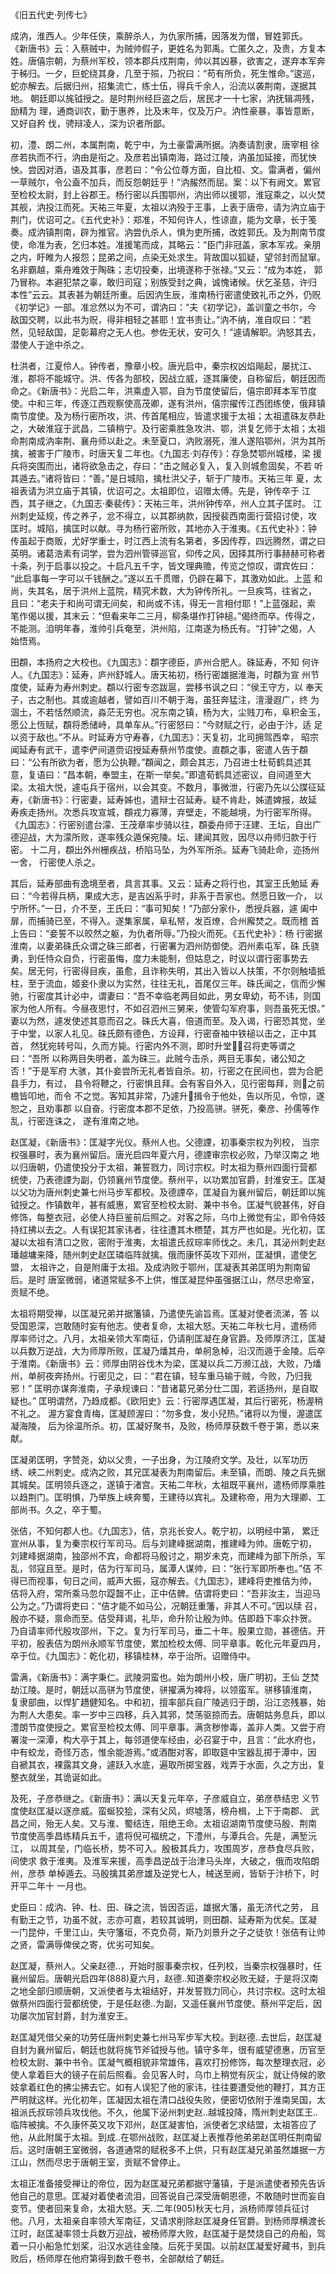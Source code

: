 

《旧五代史·列传七》

成汭，淮西人。少年任侠，乘醉杀人，为仇家所捕，因落发为僧，冒姓郭氏。 《新唐书》云：入蔡贼中，为贼帅假子，更姓名为郭禹。亡匿久之，及贵，方复本 姓。唐僖宗朝，为蔡州军校，领本郡兵戍荆南，帅以其凶暴，欲害之，遂弃本军奔 于秭归。一夕，巨蛇绕其身，几至于殒，乃祝曰：“苟有所负，死生惟命。”逡巡， 蛇亦解去。后据归州，招集流亡，练士伍，得兵千余人，沿流以袭荆南，遂据其地。 朝廷即以旄钺授之。是时荆州经巨盗之后，居民才一十七家，汭抚辑凋残，励精为 理，通商训农，勤于惠养，比及末年，仅及万户。汭性豪暴，事皆意断，又好自矜 伐，骋辩凌人，深为识者所鄙。

初，澧、朗二州，本属荆南，乾宁中，为土豪雷满所据。汭奏请割隶，唐宰相 徐彦若执而不行，汭由是衔之。及彦若出镇南海，路过江陵，汭虽加延接，而犹怏 怏。尝因对酒，语及其事，彦若曰：“令公位尊方面，自比桓、文。雷满者，偏州 一草贼尔，令公盍不加兵，而反怨朝廷乎！”汭赧然而屈。案：以下有阙文。累官 至检校太尉，封上谷郡王。杨行密以兵围鄂州，汭出师以援鄂，淮寇乘之，以火焚 其舰，汭投江而死。天祐三年夏，太祖以汭殁于王事，上表于唐帝，请为汭立庙于 荆门，优诏可之。《五代史补》：郑准，不知何许人，性谅直，能为文章，长于笺 奏。成汭镇荆南，辟为推官。汭尝仇杀人，惧为吏所捕，改姓郭氏。及为荆南节度 使，命准为表，乞归本姓。准援笔而成，其略云：“臣门非冠盖，家本军戎。亲朋 之内，盱睢为人报怨；昆弟之间，点染无处求生。背故国以狐疑，望邻封而鼠窜。 名非霸越，乘舟难效于陶硃；志切投秦，出境遂称于张禄。”又云：“成为本姓， 郭乃冒称。本避犯禁之辜，敢归司寇；别族受封之典，诚愧诸候。伏乞圣慈，许归 本性”云云。其表甚为朝廷所重。后因汭生辰，淮南杨行密遣使致礼币之外，仍贶 《初学记》一部。准忿然以为不可，谓汭曰：“夫《初学记》，盖训童之书尔，今 敌国交聘，以此书为贶，得非相轻之甚耶！宜书责让。”汭不纳，准自叹曰：“若 然，见轻敌国，足彰幕府之无人也。参佐无状，安可久！”遽请解职。汭怒其去， 潜使人于途中杀之。

杜洪者，江夏伶人。钟传者，豫章小校。唐光启中，秦宗权凶焰飚起，屡扰江、 淮，郡将不能城守。洪、传各为部校，因战立威，逐其廉使，自称留后，朝廷因而 命之。《新唐书》：光启二年，洪乘虚入鄂，自为节度使留后，僖宗即拜本军节度 使。中和三年，传逐江西观察使高茂卿，遂有洪州，僖宗擢传江西团练使，俄拜镇 南节度使。及为杨行密所攻，洪、传首尾相应，皆遣求援于太祖；太祖遣硃友恭赴 之，大破淮寇于武昌，二镇稍宁。及行密乘胜急攻洪、鄂，洪复乞师于太祖；太祖 命荆南成汭率荆、襄舟师以赴之。未至夏口，汭败溺死，淮人遂陷鄂州，洪为其所 擒，被害于广陵市，时唐天复二年也。《九国志·刘存传》：存急焚鄂州城楼，梁 援兵将突围而出，诸将欲急击之，存曰：“击之贼必复入，复入则城愈固矣，不若 听其遁去。”诸将皆曰：“善。”是日城陷，擒杜洪父子，斩于广陵市。天祐三年 夏，太祖表请为洪立庙于其镇，优诏可之。太祖即位，诏赠太傅。先是，钟传卒于 江西，其子继之，《九国志·秦裴传》：天祐三年，洪州钟传卒，州人立其子匡时。 江州刺史延规，传之养子，忿不得立，以其郡纳款，因授裴西南面行营招讨使，攻 匡时。城陷，擒匡时以献。寻为杨行密所败，其地亦入于淮夷。《五代史补》：钟 传虽起于商贩，尤好学重士，时江西上流有名第者，多因传荐，四远腾然，谓之曰 英明。诸葛浩素有词学，尝为泗州管驿巡官，仰传之风，因择其所行事赫赫可称者 十条，列于启事以投之。十启凡五千字，皆文理典赡，传览之惊叹，谓宾佐曰： “此启事每一字可以千钱酬之。”遂以五千贯赠，仍辟在幕下，其激劝如此。上蓝 和尚，失其名，居于洪州上蓝院，精究术数，大为钟传所礼。一旦疾笃，往省之， 且曰：“老夫于和尚可谓无间矣，和尚或不讳，得无一言相付耶！”上蓝强起，索 笔作偈以援，其末云：“但看来年二三月，柳条堪作打钟槌。”偈终而卒。传得之， 不能测。洎明年春，淮帅引兵奄至，洪州陷，江南遂为杨氏有。“打钟”之偈，人 始悟焉。

田頵，本扬府之大校也。《九国志》：頵字德臣，庐州合肥人。硃延寿，不知 何许人。《九国志》：延寿，庐州舒城人。唐天祐初，杨行密雄据淮海，时頵为宣 州节度使，延寿为寿州刺史。頵以行密专恣跋扈，尝移书讽之曰：“侯王守方，以 奉天子，古之制也。其或逾越者，譬如百川不朝于海，虽狂奔猛注，澶漫遐广，终 为涸土，不若恬然顺流，淼茫无穷也。况东南之镇，杨为大，尘贱刀布，阜积金玉， 愿公上恆赋，頵将悉储峙，具单车从。”行密怒曰：“今财赋之行，必由于汴，适 足以资于敌也。”不从。时延寿方守寿春，《九国志》：天复初，北司拥驾西幸， 昭宗闻延寿有武干，遣李俨间道赍诏授延寿蔡州节度使。直頵之事，密遣人告于頵 曰：“公有所欲为者，愿为公执鞭。”頵闻之，颇会其志，乃召进士杜荀鹤具述其 意，复语曰：“昌本朝，奉盟主，在斯一举矣。”即遣荀鹤具述密议，自间道至大 梁。太祖大悦，遽屯兵于宿州，以会其变。不数月，事微泄，行密乃先以公牒征延 寿，《新唐书》：行密妻，延寿姊也，遣辩士召延寿。疑不肯赴，姊遣婢报，故延 寿疾走扬州。次悉兵攻宣城，頵戎力寡薄，弃壁走，不能越境，为行密军所得。 《九国志》：行密别遣台濛、王茂章率步骑以往，頵委舟师于汪建、王坛，自出广 德迎战，大为濛所败，遂率残众遁保宛陵。坛、建闻其败，因尽以舟师归款于行密。 十二月，頵出外州栅疾战，桥陷马坠，为外军所杀。延寿飞骑赴命，迩扬州一舍， 行密使人杀之。

其后，延寿部曲有逸境至者，具言其事。又云：延寿之将行也，其室王氏勉延 寿曰：“今若得兵柄，果成大志，是吉凶系乎时，非系于吾家也。然愿日致一介， 以宁所怀。”一日，介不至，王氏曰：“事可知矣！”乃部分家仆，悉授兵器，遽 阖中扉，而捕骑已至，不得入。遂集家属，阜私帑，发百燎，合州廨焚之。既而稽 首上告曰：“妾誓不以皎然之躯，为仇者所辱。”乃投火而死。《五代史补》：杨 行密据淮南，以妻弟硃氏众谓之硃三郎者，行密署为泗州防御使。泗州素屯军，硃 氏骁勇，到任恃众自负，行密虽悔，度力未能制，但姑息之，时议以谓行密事势去 矣。居无何，行密得目疾，虽愈，且诈称失明，其出入皆以人扶策，不尔则触墙抵 柱，至于流血，姬妾仆隶以为实然，往往无礼，首尾仅三年。硃氏闻之，信而少懈 驰，行密度其计必中，谓妻曰：“吾不幸临老两目如此，男女卑幼，苟不讳，则国 家为他人所有。今昼夜思忖，不如召泗州三舅来，使管勾军府事，则吾虽死无恨。” 妻以为然，遽发使述其意而召之。硃氏大喜，倍道而至。及入谒，行密恐其觉，坐 于中堂，以家人礼见。硃氏颇有德色，方设拜，行密奋袖中铁槌以击之，正中其首， 然犹宛转号叫，久而方毙。行密内外不测，即时升堂，召将吏等谓之曰：“吾所 以称两目失明者，盖为硃三。此贼今击杀，两目无事矣，诸公知之否！”于是军府 大骇，其仆妾尝所无礼者皆自杀。初，行密之在民间也，尝为合肥县手力，有过， 县令将鞭之，行密惧且拜。会有客自外入，见行密每拜，则之前檐皆叩地，而令 不之觉。客知其非常，乃遽升揖令于他处，告以所见，令惊，遂恕之，且劝事郡 以自奋。行密度本郡不足依，乃投高骈。骈死，秦彦、孙儒等作乱，行密连诛之， 遂有淮南之地。

赵匡凝，《新唐书》：匡凝字光仪。蔡州人也。父德諲，初事秦宗权为列校， 当宗权强暴时，表为襄州留后。唐光启四年夏六月，德諲审宗权必败，乃举汉南之 地以归唐朝，仍遣使投分于太祖，兼誓戮力，同讨宗权。时太祖为蔡州四面行营都 统使，乃表德諲为副，仍领襄州节度使。蔡州平，以功累加官爵，封淮安王。匡凝 以父功为唐州刺史兼七州马步军都校。及德諲卒，匡凝自为襄州留后，朝廷即以旄 钺授之。作镇数年，甚有威惠，累官至检校太尉、兼中书令。匡凝气貌甚伟，好自 修饰，每整衣冠，必使人持巨鉴前后照之。对客之际，乌巾上微觉有尘，即令侍妓 持红拂以去之。人有误犯其家讳者，往往遭其木槚楚，其方严也如是。光化初，匡 凝以太祖有清口之败，密附于淮夷，太祖遣氏叔琮率师伐之。未几，其泌州刺史赵 璠越墉来降，随州刺史赵匡璘临阵就擒。俄而康怀英攻下邓州，匡凝惧，遣使乞盟， 太祖许之，自是附庸于太祖。及成汭败于鄂州，匡凝表其弟匡明为荆南留后。是时 唐室微弱，诸道常赋多不上供，惟匡凝昆仲虽强据江山，然尽忠帝室，贡赋不绝。

太祖将期受禅，以匡凝兄弟并据籓镇，乃遣使先谕旨焉。匡凝对使者流涕，答 以受国恩深，岂敢随时妄有他志。使者复命，太祖大怒。天祐二年秋七月，遣杨师 厚率师讨之。八月，太祖亲领大军南征，仍请削匡凝在身官爵。及师厚济江，匡凝 以兵数万逆战，大为师厚所败，匡凝乃燔其舟，单舸急棹，沿汉而遁于金陵。后卒 于淮南。《新唐书》云：师厚由阴谷伐木为梁，匡凝以兵二万濒江战，大败，乃燔 州，单舸夜奔扬州。行密见之，曰：“君在镇，轻车重马输于贼，今败，乃归我邪！” 匡明亦谋奔淮南，子承规谏曰：“昔诸葛兄弟分仕二国，若适扬州，是自取疑也。” 匡明谓然，乃趋成都。《欧阳史》云：行密厚遇匡凝，其后行密死，杨渥稍不礼之。 渥方宴食青梅，匡凝顾渥曰：“勿多食，发小兒热。”诸将以为慢，渥遣匡凝海陵， 后为徐温所杀。初，匡凝好聚书，及败，杨师厚获数千卷于第，悉以来献。

匡凝弟匡明，字赞尧，幼以父贵，一子出身，为江陵府文学。及壮，以军功历 绣、峡二州刺史。成汭之败，其兄匡凝表为荆南留后。未至镇，而朗、陵之兵先据 其城矣。匡明领兵逐之，遂镇于渚宫。天祐二年秋，太祖既平襄州，遣杨师厚乘胜 以趋荆门。匡明惧，乃举族上峡奔蜀，王建待以宾礼。及建称帝，用为大理卿、工 部尚书。久之，卒于蜀。

张佶，不知何郡人也。《九国志》，佶，京兆长安人。乾宁初，以明经中第， 累迁宣州从事，复为秦宗权行军司马。后与刘建峰据湖南，推建峰为帅。唐乾宁初， 刘建峰据湖南，独邵州不宾，命都将马殷讨之，期岁未克，而建峰为部下所杀，军 乱，邻寇且至。是时，佶为行军司马，属潭人谋帅，曰：“张行军即所奉也。”佶 不得已而视事，旬日之间，威声大振，寇亦解去。《九国志》，建峰将吏推佶为帅， 佶将入府，常所乘马忽尔踶齧不止，正中佶髀。佶谓将吏曰：“吾非汝主，当迎马 公为之。”乃谓将吏曰：“佶才能不如马公，况朝廷重籓，非其人不可。”因以牍 召，殷亦不疑，禀命而至。佶受拜谒，礼毕，命升阶让殷为帅。佶即趋下率众抃贺。 乃自请率师代殷攻邵州，下之。复为行军司马，垂二十年。殷果立勋，甚德佶。开 平初，殷表佶为朗州永顺军节度使，累加检校太傅、同平章事。乾化元年夏四月， 卒于位。《九国志》：乾化初，移镇桂林，卒于治所。诏赠侍中。

雷满，《新唐书》：满字秉仁。武陵洞蛮也。始为朗州小校，唐广明初，王仙 芝焚劫江陵。是时，朝廷以高骈为节度使，骈擢满为裨将，以领蛮军。骈移镇淮南， 复隶部曲，以悍犷趫健知名。中和初，擅率部兵自广陵逃归于朗，沿江恣残暴，始 为荆人大患矣。率一岁中三四移，兵入其郛，焚荡驱掠而去。唐朝姑务息兵，即以 澧朗节度使授之。累官至检校太傅、同平章事。满贪秽惨毒，盖非人类。又尝于府 署浚一深潭，构大亭于其上，每邻道使车经由，必召宴于中，且言：“此水府也， 中有蛟龙，奇怪万态，惟余能游焉。”或酒酣对客，即取筵中宝器乱掷于潭中，因 自褫其衣，裸露其文身，遽跃入水底，遍取所掷宝器，戏弄于水面，久之方出，复 整衣就坐，其诡诞如此。

及死，子彦恭继之。《新唐书》：满以天复元年卒，子彦威自立，弟彦恭结忠 义节度使赵匡凝以逐彦威。蛮蜒狡狯，深有父风，烬墟落，榜舟楫，上下于南郡、 武昌之间，殆无人矣。又与淮、蜀结连，阻绝王命。太祖诏湖南节度使马殷、荆南 节度使高季昌练精兵五千，遣将倪可福统之，下澧州，与潭兵合。先是，满堑沅江， 以周其垒，门临长桥，势不可入。殷极其兵力，攻围周岁，彦恭食尽兵败，间使求 救于淮夷。及淮军来援，高季昌逆战于治津马头岸，大破之，俄而攻陷朗州，彦恭 单棹遁去。马殷擒其弟彦雄及逆党七人，械送至阙，皆斩于汴桥下，时开平二年十 一月也。

史臣曰：成汭、钟、杜、田、硃之流，皆因否运，雄据大籓，虽无济代之劳， 且有勤王之节，功虽不就，志亦可嘉，若较其诚明，则田頵、延寿斯为优矣。匡凝 一门昆仲，千里江山，失守籓垣，不克负荷，斯乃刘景升之子之徒欤！张佶有让帅 之贤，雷满辱俾侯之寄，优劣可知矣。

赵匡凝，蔡州人。父亲赵德..，开始时服事秦宗权，任列校，当秦宗权强暴时，任襄州留后。唐朝光启四年(888)夏六月，赵德..知道秦宗权必败无疑，于是将汉南之地全部归顺唐朝，又派使者与太祖结好，并发誓戮力同心，共讨宗权。这时太祖做蔡州四面行营都统使，于是任赵德..为副，又遥任襄州节度使。蔡州平定后，因功屡次加官封爵，封为淮安王。

赵匡凝凭借父亲的功劳任唐州刺史兼七州马军步军大校。到赵德..去世后，赵匡凝自封为襄州留后，朝廷也就将旄节斧钺授与他。镇守多年，很有威望德惠，历官至检校太尉、兼中书令。匡凝气概相貌非常雄伟，喜欢打扮修饰，每次整理衣冠，必使人拿着巨大的镜子在前后照看。会见客人时，乌巾上稍觉有灰尘，就让侍候的歌妓拿着红色的拂尘拂去它。如有人误犯了他的家讳，往往要遭受他的鞭打，其方正严明就这样。光化初年，匡凝因太祖在清口战役失败，便密切依附于淮南吴国，太祖派氏叔琮领兵攻伐他。不久，他属下泌州刺史赵..越城投降，隋州刺史赵匡王..临阵被擒。不久康怀英又攻下邓州，赵匡凝害怕，派使者乞求结盟，太祖答应了他，从此附属于太祖。到成..在鄂州战败，赵匡凝上表推荐他弟弟赵匡明任荆南留后。这时唐朝王室微弱，各道通常的赋税多不上供，只有赵匡凝兄弟虽然雄据一方江山，然而尽忠于唐朝王室，贡赋不曾停止。

太祖正准备接受禅让的帝位，因为赵匡凝兄弟都据守藩镇，于是派遣使者预先告诉他自己的意思。匡凝对着使者流泪，回答说自己深受唐朝恩德，不敢随时世而妄自变节。使者回来复命，太祖大怒。天..二年(905)秋天七月，派杨师厚领兵征讨他。八月，太祖亲自率领大军南征，又请求削除赵匡凝身任官爵。到杨师厚横渡长江时，赵匡凝率领士兵数万迎战，被杨师厚大败，赵匡凝于是焚烧自己的舟船，驾着一只小船急忙划桨，沿汉水逃往金陵。后死于吴国。以前赵匡凝爱好藏书，到兵败后，杨师厚在他府第得到数千卷书，全部献给了朝廷。

